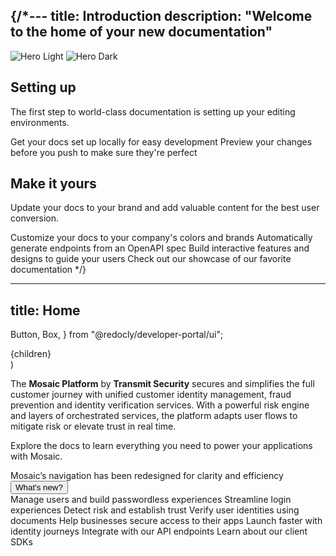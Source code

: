 {/*---
title: Introduction
description: "Welcome to the home of your new documentation"
---

<img
  className="block dark:hidden"
  src="/images/hero-light.png"
  alt="Hero Light"
/>
<img
  className="hidden dark:block"
  src="/images/hero-dark.png"
  alt="Hero Dark"
/>

## Setting up

The first step to world-class documentation is setting up your editing environments.

<CardGroup cols={2}>
  <Card
    title="Edit Your Docs"
    icon="pen-to-square"
    href="https://mintlify.com/docs/quickstart"
  >
    Get your docs set up locally for easy development
  </Card>
  <Card
    title="Preview Changes"
    icon="image"
    href="https://mintlify.com/docs/development"
  >
    Preview your changes before you push to make sure they're perfect
  </Card>
</CardGroup>

## Make it yours

Update your docs to your brand and add valuable content for the best user conversion.

<CardGroup cols={2}>
  <Card
    title="Customize Style"
    icon="palette"
    href="https://mintlify.com/docs/settings/global"
  >
    Customize your docs to your company's colors and brands
  </Card>
  <Card
    title="Reference APIs"
    icon="code"
    href="https://mintlify.com/docs/api-playground/openapi"
  >
    Automatically generate endpoints from an OpenAPI spec
  </Card>
  <Card
    title="Add Components"
    icon="screwdriver-wrench"
    href="https://mintlify.com/docs/content/components/accordions"
  >
    Build interactive features and designs to guide your users
  </Card>
  <Card
    title="Get Inspiration"
    icon="stars"
    href="https://mintlify.com/customers"
  >
    Check out our showcase of our favorite documentation
  </Card>
</CardGroup>
*/}

---
title: Home
---

  Button,
  Box,
} from "@redocly/developer-portal/ui";

  <div style={{
    width: '90%',
    margin: '0px auto 36px',
    maxWidth: 1150,
  }}> {children} </div>
)

<Box>
  <Title margin="1.35em 0 8px" style={{fontSize: "32px", fontFamily: '"Plus Jakarta Sans", sans-serif'}}>
    Documentation
  </Title>
  <div style={{fontSize: "16px", marginTop: 24, marginBottom: 24, lineHeight: "1.6em"}}>
    <p>The <b>Mosaic Platform</b> by <b>Transmit Security</b> secures and simplifies the full customer journey with unified customer identity management, fraud prevention and identity verification services. With a powerful risk engine and layers of orchestrated services, the platform adapts user flows to mitigate risk or elevate trust in real time.</p>
    <p>Explore the docs to learn everything you need to power your applications with Mosaic.</p>
 </div>

  <div style={{
    background: `#F6F6F6 url(${getStartedBackground}) no-repeat max(280px, 100%)`,
    padding: 25,
    paddingBottom: 0,
    height: 194,
    display: 'flex',
    flexDirection: 'column',
  }}>
    <Title margin='0 0 5px'> New navigation in Admin Portal</Title>
    <div style={{fontSize: "16px", lineHeight: "23px"}}> Mosaic’s navigation has been redesigned for clarity and efficiency</div>
    <div style={{
        display: 'flex',
        justifyContent: 'start',
        alignItems: 'center',
        flex: 1
    }}>
      <Button to= "/guides/new_ui_announcement/" style={{
        backgroundColor: '#6981FF',
        color: '#FFFFFF',
        padding: '10px 60px',
        size: 'large',
        fontSize: '16px',
      }}> What's new?</Button>
    </div>
  </div>


  <Title margin="40px 0 12px"> Browse by solution </Title>
  <Cards>
    <Card title="B2C Identity" icon={b2cIcon} href="/guides/user/identity_mgmt_overview/">
      Manage users and build passwordless experiences
    </Card>
    <Card title="SSO and Federation" icon={ssoIcon} href="/guides/user/sso_orchestration/sso_overview/">
      Streamline login experiences
    </Card>
    <Card title="Fraud Prevention" icon={riskIcon} href="/guides/risk/overview/">
      Detect risk and establish trust
    </Card>
    <Card title="Identity Verification" icon={verifyIcon} href="/guides/verify/identity_verification_overview/">
      Verify user identities using documents
    </Card>
    <Card title="B2B Identity" icon={b2bIcon} href="/guides/user/b2b/overview/">
      Help businesses secure access to their apps
    </Card>

  </Cards>

  <Title margin="40px 0 12px"> Build experiences with Mosaic </Title>
  <Cards>
    <Card title="Journeys" isBig={true} icon={idoIcon} href="/guides/journeys_intro/">
      Launch faster with identity journeys
    </Card>
    <Card title="APIs" isBig={true} icon={apiIcon} href="/openapi/api_ref_overview/">
      Integrate with our API endpoints
    </Card>
    <Card title="SDKs" isBig={true} icon={sdkIcon} href="/sdk-ref/sdk_ref_intro/">
      Learn about our client SDKs
    </Card>
  </Cards>

</Box>
